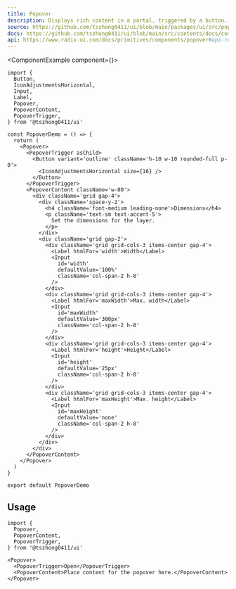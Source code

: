 ```yaml
---
title: Popover
description: Displays rich content in a portal, triggered by a button.
source: https://github.com/tszhong0411/ui/blob/main/packages/ui/src/popover.tsx
docs: https://github.com/tszhong0411/ui/blob/main/src/contents/docs/components/popover.mdx
api: https://www.radix-ui.com/docs/primitives/components/popover#api-reference
---
```


<ComponentExample component={<PopoverDemo />}>
  ```tsx
  import {
    Button,
    IconAdjustmentsHorizontal,
    Input,
    Label,
    Popover,
    PopoverContent,
    PopoverTrigger,
  } from '@tszhong0411/ui'

  const PopoverDemo = () => {
    return (
      <Popover>
        <PopoverTrigger asChild>
          <Button variant='outline' className='h-10 w-10 rounded-full p-0'>
            <IconAdjustmentsHorizontal size={16} />
          </Button>
        </PopoverTrigger>
        <PopoverContent className='w-80'>
          <div className='grid gap-4'>
            <div className='space-y-2'>
              <h4 className='font-medium leading-none'>Dimensions</h4>
              <p className='text-sm text-accent-5'>
                Set the dimensions for the layer.
              </p>
            </div>
            <div className='grid gap-2'>
              <div className='grid grid-cols-3 items-center gap-4'>
                <Label htmlFor='width'>Width</Label>
                <Input
                  id='width'
                  defaultValue='100%'
                  className='col-span-2 h-8'
                />
              </div>
              <div className='grid grid-cols-3 items-center gap-4'>
                <Label htmlFor='maxWidth'>Max. width</Label>
                <Input
                  id='maxWidth'
                  defaultValue='300px'
                  className='col-span-2 h-8'
                />
              </div>
              <div className='grid grid-cols-3 items-center gap-4'>
                <Label htmlFor='height'>Height</Label>
                <Input
                  id='height'
                  defaultValue='25px'
                  className='col-span-2 h-8'
                />
              </div>
              <div className='grid grid-cols-3 items-center gap-4'>
                <Label htmlFor='maxHeight'>Max. height</Label>
                <Input
                  id='maxHeight'
                  defaultValue='none'
                  className='col-span-2 h-8'
                />
              </div>
            </div>
          </div>
        </PopoverContent>
      </Popover>
    )
  }

  export default PopoverDemo
  ```
</ComponentExample>

## Usage

```tsx
import {
  Popover,
  PopoverContent,
  PopoverTrigger,
} from '@tszhong0411/ui'
```

```tsx
<Popover>
  <PopoverTrigger>Open</PopoverTrigger>
  <PopoverContent>Place content for the popover here.</PopoverContent>
</Popover>
```
